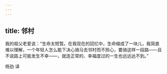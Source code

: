```yaml
---
---
---
```

title: 邻村
---




我的祖父老爱说：“生命太短暂。在我现在的回忆中，生命缩成了一块儿，我简直难以理解，一个年轻人怎么能下决心骑马去邻村而不担心，要骑这样一段路——且不说路上可能发生不幸——，就连正常的、幸福度过的一生也远远达不到。”

杨劲 译